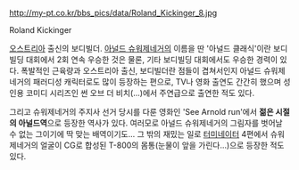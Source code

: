 http://my-pt.co.kr/bbs_pics/data/Roland_Kickinger_8.jpg

Roland Kickinger

[[오스트리아]] 출신의 보디빌더. [[아널드 슈워제네거]]의 이름을 딴 '아널드 클래식'이란 보디빌딩 대회에서 2회 연속 우승한 것은 물론, 기타 보디빌딩 대회에서도 우승한 경력이 있다. 폭발적인 근육량과 오스트리아 출신, 보디빌더란 점들이 겹쳐서인지 아널드 슈워제네거의 패러디성 캐릭터로도 많이 등장하는 편으로, TV나 영화 출연도 간간히 했으며 성인용 코미디 시리즈인 썬 오브 더 비치(...)에서 주연급으로 출연한 적도 있다.

그리고 슈워제네거의 주지사 선거 당시를 다룬 영화인 'See Arnold run'에서 '''젊은 시절의 아널드역'''으로 등장한 역사가 있다. 여러모로 아널드 슈워제네거의 그림자를 벗어날 수 없는 그이기에 딱 맞는 배역이기도... 그 밖의 재밌는 일로 [[터미네이터]] 4편에서 슈워제네거의 얼굴이 CG로 합성된 T-800의 몸통(눈물이 앞을 가린다...)으로 등장한 적도 있다.
